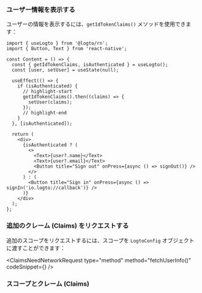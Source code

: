 

### ユーザー情報を表示する

ユーザーの情報を表示するには、`getIdTokenClaims()` メソッドを使用できます：

```tsx title="App.tsx"
import { useLogto } from '@logto/rn';
import { Button, Text } from 'react-native';

const Content = () => {
  const { getIdTokenClaims, isAuthenticated } = useLogto();
  const [user, setUser] = useState(null);

  useEffect(() => {
    if (isAuthenticated) {
      // highlight-start
      getIdTokenClaims().then((claims) => {
        setUser(claims);
      });
      // highlight-end
    }
  }, [isAuthenticated]);

  return (
    <div>
      {isAuthenticated ? (
        <>
          <Text>{user?.name}</Text>
          <Text>{user?.email}</Text>
          <Button title="Sign out" onPress={async () => signOut()} />
        </>
      ) : (
        <Button title="Sign in" onPress={async () => signIn('io.logto://callback')} />
      )}
    </div>
  );
};
```

### 追加のクレーム (Claims) をリクエストする

<FindUserInfoMissing method="getIdTokenClaims()" />

<ScopesAndClaimsIntroduction />

追加のスコープをリクエストするには、スコープを `LogtoConfig` オブジェクトに渡すことができます：

<ScopesAndClaimsCode />

<ClaimsNeedNetworkRequest
  type="method"
  method="fetchUserInfo()"
  codeSnippet={<FetchUserInfoCode />}
/>

### スコープとクレーム (Claims)

<ScopesAndClaims />
